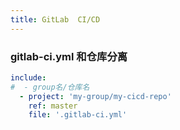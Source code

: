 ```yaml
---
title: GitLab  CI/CD
---
```


### gitlab-ci.yml 和仓库分离

```yaml
include:
#  - group名/仓库名
  - project: 'my-group/my-cicd-repo'
    ref: master
    file: '.gitlab-ci.yml'
```